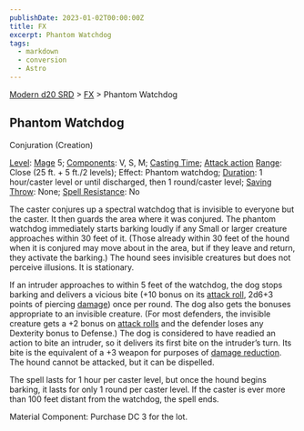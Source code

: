 ```yaml
---
publishDate: 2023-01-02T00:00:00Z
title: FX
excerpt: Phantom Watchdog
tags:
  - markdown
  - conversion
  - Astro
---
```


[Modern d20 SRD](/#modernD20) > [FX](modern-d20-srd-fx-index) > Phantom Watchdog

## Phantom Watchdog

Conjuration (Creation)

[Level](modern-d20-srd-fx-level): [Mage](modern-d20-srd-classes-advanced-mage)
5; [Components](modern-d20-srd-fx-components): V, S, M; [Casting Time](modern-d20-srd-fx-casting-time); [Attack action](modern-d20-srd-combat-attack-actions) [Range](modern-d20-srd-fx-range): Close (25 ft. + 5 ft./2
levels); Effect: Phantom watchdog; [Duration](modern-d20-srd-fx-duration): 1
hour/caster level or until discharged, then 1 round/caster level; [Saving Throw](modern-d20-srd-basics-saving-throws): None; [Spell Resistance](modern-d20-srd-special-abilities-spell-resistance): No

The caster conjures up a spectral watchdog that is invisible to everyone but
the caster. It then guards the area where it was conjured. The phantom
watchdog immediately starts barking loudly if any Small or larger creature
approaches within 30 feet of it. (Those already within 30 feet of the hound
when it is conjured may move about in the area, but if they leave and return,
they activate the barking.) The hound sees invisible creatures but does not
perceive illusions. It is stationary.

If an intruder approaches to within 5 feet of the watchdog, the dog stops
barking and delivers a vicious bite (+10 bonus on its [attack roll](modern-d20-srd-combat-attack-roll), 2d6+3 points of piercing
[damage](modern-d20-srd-combat-damage)) once per round. The dog also gets the
bonuses appropriate to an invisible creature. (For most defenders, the
invisible creature gets a +2 bonus on [attack rolls](modern-d20-srd-combat-attack-roll) and the defender loses any Dexterity bonus to Defense.) The dog
is considered to have readied an action to bite an intruder, so it delivers
its first bite on the intruder’s turn. Its bite is the equivalent of a +3
weapon for purposes of [damage reduction](modern-d20-srd-special-abilities-damage-reduction). The hound cannot be attacked, but it can be dispelled.

The spell lasts for 1 hour per caster level, but once the hound begins
barking, it lasts for only 1 round per caster level. If the caster is ever
more than 100 feet distant from the watchdog, the spell ends.

Material Component: Purchase DC 3 for the lot.

